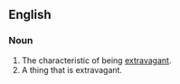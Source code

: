 ==English==
===Noun===
{{en-noun|extravagagancies|-}}
# The characteristic of being [[extravagant]].
# A thing that is extravagant.